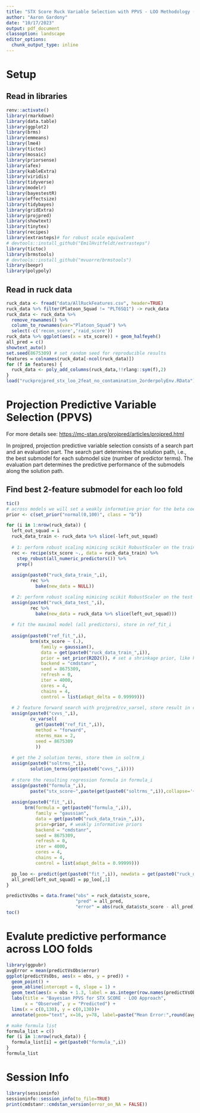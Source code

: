 ```yaml
---
title: "STX Score Ruck Variable Selection with PPVS - LOO Methodology (2 Features)"
author: "Aaron Gardony"
date: "10/17/2023"
output: pdf_document
classoption: landscape
editor_options:
  chunk_output_type: inline
---
```


# Setup

## Read in libraries

```r
renv::activate()
library(rmarkdown)
library(data.table)
library(ggplot2)
library(brms)
library(emmeans)
library(lme4)
library(tictoc)
library(mosaic)
library(priorsense)
library(afex)
library(kableExtra)
library(viridis)
library(tidyverse)
library(modelr)
library(bayestestR)
library(effectsize)
library(tidybayes)
library(gridExtra)
library(projpred)
library(showtext)
library(tinytex)
library(recipes)
library(extrasteps)# for robust scale equivalent
# devtools::install_github("EmilHvitfeldt/extrasteps")
library(tictoc)
library(brmstools)
# devtools::install_github("mvuorre/brmstools")
library(beepr)
library(polypoly)
```
\newpage

## Read in ruck data    

```r
ruck_data <- fread("data/AllRuckFeatures.csv", header=TRUE)
ruck_data %>% filter(Platoon_Squad != "PLT6SQ1") -> ruck_data
ruck_data <- ruck_data %>%
  remove_rownames() %>% 
  column_to_rownames(var="Platoon_Squad") %>% 
  select(-c('recon_score','raid_score'))
ruck_data %>% ggplot(aes(x = stx_score)) + geom_halfeyeh()
all_pred = c()
showtext_auto()
set.seed(8675309) # set random seed for reproducible results
features = colnames(ruck_data[-ncol(ruck_data)])
for (f in features) {
  ruck_data <- poly_add_columns(ruck_data,!!rlang::sym(f),2)
}
load("ruckprojpred_stx_loo_2feat_no_contamination_2orderpolyEnv.RData") # uncomment when knitting
```
\newpage

# Projection Predictive Variable Selection (PPVS)

For more details see: <https://mc-stan.org/projpred/articles/projpred.html>

In projpred, projection predictive variable selection consists of a search part and an evaluation part. The search part determines the solution path, i.e., the best submodel for each submodel size (number of predictor terms). The evaluation part determines the predictive performance of the submodels along the solution path.

## Find best 2-feature submodel for each loo fold

```r
tic()
# across models we will set a weakly informative prior for the beta coefficients
prior <- c(set_prior("normal(0,100)", class = "b"))

for (i in 1:nrow(ruck_data)) {
  left_out_squad = i
  ruck_data_train <- ruck_data %>% slice(-left_out_squad)
  
  # 1: perform robust scaling mimicing scikit RobustScaler on the training data for this iteration
  rec <- recipe(stx_score ~., data = ruck_data_train) %>% 
    step_robust(all_numeric_predictors()) %>% 
    prep()
  
  assign(paste0("ruck_data_train_",i),
         rec %>% 
           bake(new_data = NULL))

  # 2: perform robust scaling mimicing scikit RobustScaler on the test datum for this iteration
  assign(paste0("ruck_data_test_",i),
         rec %>% 
           bake(new_data = ruck_data %>% slice(left_out_squad)))
  
  # fit the maximal model (all predictors), store in ref_fit_i
  
  assign(paste0("ref_fit_",i),
         brm(stx_score ~ (.),
             family = gaussian(),
             data = get(paste0("ruck_data_train_",i)),
             prior = set_prior(R2D2()), # set a shrinkage prior, like horseshoe or R2D2
             backend = "cmdstanr",
             seed = 8675309,
             refresh = 0,
             iter = 4000,
             cores = 4,
             chains = 4,
             control = list(adapt_delta = 0.99999)))
  
  # 2 feature forward search with projpred/cv_varsel, store result in cvvs_i
  assign(paste0("cvvs_",i),
         cv_varsel(
           get(paste0("ref_fit_",i)),
           method = "forward",
           nterms_max = 2,
           seed = 8675309
           ))
         
  # get the 2 solution terms, store them in soltrm_i
  assign(paste0("soltrms_",i),
         solution_terms(get(paste0("cvvs_",i))))
  
  # store the resulting regression formula in formula_i 
  assign(paste0("formula_",i),
         paste("stx_score~",paste(get(paste0("soltrms_",i)),collapse='+'),collapse = ''))
  
  assign(paste0("fit_",i),
       brm(formula = get(paste0("formula_",i)),
           family = "gaussian",
           data = get(paste0("ruck_data_train_",i)),
           prior=prior, # weakly informative priors
           backend = "cmdstanr",
           seed = 8675309,
           refresh = 0,
           iter = 4000,
           cores = 4,
           chains = 4,
           control = list(adapt_delta = 0.99999)))

  pp_loo <- predict(get(paste0("fit_",i)), newdata = get(paste0("ruck_data_test_",i)))
  all_pred[left_out_squad] = pp_loo[,1]
}

predictVsObs = data.frame("obs" = ruck_data$stx_score,
                          "pred" = all_pred,
                          "error" = abs(ruck_data$stx_score - all_pred))
toc()
```
# Evalute predictive performance across LOO folds
```r
library(ggpubr)
avgError = mean(predictVsObs$error)
ggplot(predictVsObs, aes(x = obs, y = pred)) +
  geom_point() +
  geom_abline(intercept = 0, slope = 1) +
  geom_text(aes(x = obs + 1.3, label = as.integer(row.names(predictVsObs)))) +
  labs(title = "Bayesian PPVS for STX SCORE - LOO Approach",
       x = "Observed", y = "Predicted") + 
  lims(x = c(0,130), y = c(0,130))+
  annotate(geom="text", x=16, y=78, label=paste("Mean Error:",round(avgError,2),"%",sep=""), color="red")
```
\newpage
```r
# make formula list
formula_list = c()
for (i in 1:nrow(ruck_data)) {
  formula_list[i] = get(paste0("formula_",i))
}
formula_list
```


\newpage

# Session Info

```r
library(sessioninfo)
sessioninfo::session_info(to_file=TRUE)
print(cmdstanr::cmdstan_version(error_on_NA = FALSE))
```
